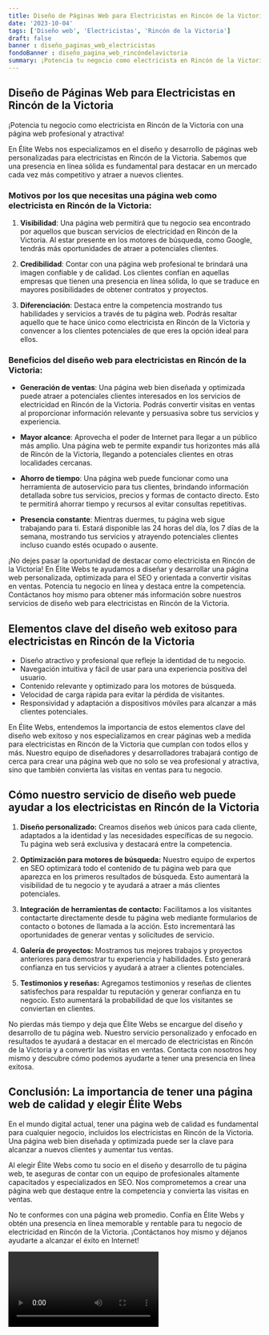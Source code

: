 ```yaml
---
title: Diseño de Páginas Web para Electricistas en Rincón de la Victoria
date: '2023-10-04'
tags: ['Diseño web', 'Electricistas', 'Rincón de la Victoria']
draft: false
banner : diseño_paginas_web_electricistas
fondoBanner : diseño_pagina_web_rincóndelavictoria
summary: ¡Potencia tu negocio como electricista en Rincón de la Victoria con una página web profesional y atractiva!
---
```


## Diseño de Páginas Web para Electricistas en Rincón de la Victoria

¡Potencia tu negocio como electricista en Rincón de la Victoria con una página web profesional y atractiva!

En Élite Webs nos especializamos en el diseño y desarrollo de páginas web personalizadas para electricistas en Rincón de la Victoria. Sabemos que una presencia en línea sólida es fundamental para destacar en un mercado cada vez más competitivo y atraer a nuevos clientes. 

### Motivos por los que necesitas una página web como electricista en Rincón de la Victoria:

1. **Visibilidad**: Una página web permitirá que tu negocio sea encontrado por aquellos que buscan servicios de electricidad en Rincón de la Victoria. Al estar presente en los motores de búsqueda, como Google, tendrás más oportunidades de atraer a potenciales clientes.

2. **Credibilidad**: Contar con una página web profesional te brindará una imagen confiable y de calidad. Los clientes confían en aquellas empresas que tienen una presencia en línea sólida, lo que se traduce en mayores posibilidades de obtener contratos y proyectos.

3. **Diferenciación**: Destaca entre la competencia mostrando tus habilidades y servicios a través de tu página web. Podrás resaltar aquello que te hace único como electricista en Rincón de la Victoria y convencer a los clientes potenciales de que eres la opción ideal para ellos.

### Beneficios del diseño web para electricistas en Rincón de la Victoria:

- **Generación de ventas**: Una página web bien diseñada y optimizada puede atraer a potenciales clientes interesados en los servicios de electricidad en Rincón de la Victoria. Podrás convertir visitas en ventas al proporcionar información relevante y persuasiva sobre tus servicios y experiencia.

- **Mayor alcance**: Aprovecha el poder de Internet para llegar a un público más amplio. Una página web te permite expandir tus horizontes más allá de Rincón de la Victoria, llegando a potenciales clientes en otras localidades cercanas.

- **Ahorro de tiempo**: Una página web puede funcionar como una herramienta de autoservicio para tus clientes, brindando información detallada sobre tus servicios, precios y formas de contacto directo. Esto te permitirá ahorrar tiempo y recursos al evitar consultas repetitivas.

- **Presencia constante**: Mientras duermes, tu página web sigue trabajando para ti. Estará disponible las 24 horas del día, los 7 días de la semana, mostrando tus servicios y atrayendo potenciales clientes incluso cuando estés ocupado o ausente.

¡No dejes pasar la oportunidad de destacar como electricista en Rincón de la Victoria! En Élite Webs te ayudamos a diseñar y desarrollar una página web personalizada, optimizada para el SEO y orientada a convertir visitas en ventas. Potencia tu negocio en línea y destaca entre la competencia. Contáctanos hoy mismo para obtener más información sobre nuestros servicios de diseño web para electricistas en Rincón de la Victoria.

<GifSeo />

<Cta />

## Elementos clave del diseño web exitoso para electricistas en Rincón de la Victoria

- Diseño atractivo y profesional que refleje la identidad de tu negocio.
- Navegación intuitiva y fácil de usar para una experiencia positiva del usuario.
- Contenido relevante y optimizado para los motores de búsqueda.
- Velocidad de carga rápida para evitar la pérdida de visitantes.
- Responsividad y adaptación a dispositivos móviles para alcanzar a más clientes potenciales.

En Élite Webs, entendemos la importancia de estos elementos clave del diseño web exitoso y nos especializamos en crear páginas web a medida para electricistas en Rincón de la Victoria que cumplan con todos ellos y más. Nuestro equipo de diseñadores y desarrolladores trabajará contigo de cerca para crear una página web que no solo se vea profesional y atractiva, sino que también convierta las visitas en ventas para tu negocio.

## Cómo nuestro servicio de diseño web puede ayudar a los electricistas en Rincón de la Victoria

1. **Diseño personalizado:** Creamos diseños web únicos para cada cliente, adaptados a la identidad y las necesidades específicas de su negocio. Tu página web será exclusiva y destacará entre la competencia.

2. **Optimización para motores de búsqueda:** Nuestro equipo de expertos en SEO optimizará todo el contenido de tu página web para que aparezca en los primeros resultados de búsqueda. Esto aumentará la visibilidad de tu negocio y te ayudará a atraer a más clientes potenciales.

3. **Integración de herramientas de contacto:** Facilitamos a los visitantes contactarte directamente desde tu página web mediante formularios de contacto o botones de llamada a la acción. Esto incrementará las oportunidades de generar ventas y solicitudes de servicio.

4. **Galería de proyectos:** Mostramos tus mejores trabajos y proyectos anteriores para demostrar tu experiencia y habilidades. Esto generará confianza en tus servicios y ayudará a atraer a clientes potenciales.

5. **Testimonios y reseñas:** Agregamos testimonios y reseñas de clientes satisfechos para respaldar tu reputación y generar confianza en tu negocio. Esto aumentará la probabilidad de que los visitantes se conviertan en clientes.

No pierdas más tiempo y deja que Élite Webs se encargue del diseño y desarrollo de tu página web. Nuestro servicio personalizado y enfocado en resultados te ayudará a destacar en el mercado de electricistas en Rincón de la Victoria y a convertir las visitas en ventas. Contacta con nosotros hoy mismo y descubre cómo podemos ayudarte a tener una presencia en línea exitosa.

## Conclusión: La importancia de tener una página web de calidad y elegir Élite Webs

En el mundo digital actual, tener una página web de calidad es fundamental para cualquier negocio, incluidos los electricistas en Rincón de la Victoria. Una página web bien diseñada y optimizada puede ser la clave para alcanzar a nuevos clientes y aumentar tus ventas.

Al elegir Élite Webs como tu socio en el diseño y desarrollo de tu página web, te aseguras de contar con un equipo de profesionales altamente capacitados y especializados en SEO. Nos comprometemos a crear una página web que destaque entre la competencia y convierta las visitas en ventas.

No te conformes con una página web promedio. Confía en Élite Webs y obtén una presencia en línea memorable y rentable para tu negocio de electricidad en Rincón de la Victoria. ¡Contáctanos hoy mismo y déjanos ayudarte a alcanzar el éxito en Internet!

<Video />

<CtaBot job='Electricistas' city='Rincón de la Victoria'/>

<Gmaps query='Rincón de la Victoria+españa+maps' />